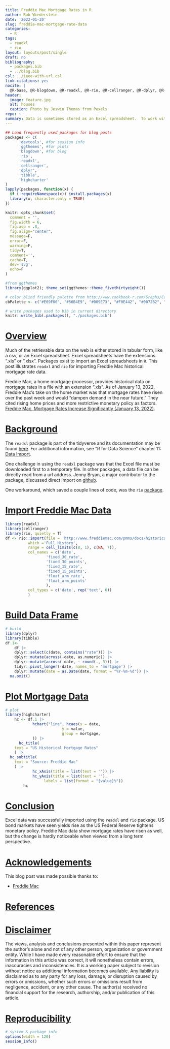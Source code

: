 ```yaml
---
title: Freddie Mac Mortgage Rates in R
author: Rob Wiederstein
date: '2022-01-20'
slug: freddie-mac-mortgage-rate-data
categories:
  - R
tags:
  - readxl
  - rio
layout: layouts/post/single
draft: no
bibliography:
  - packages.bib
  - ../blog.bib
csl: ../ieee-with-url.csl
link-citations: yes
nocite: |
  @R-base, @R-blogdown, @R-readxl, @R-rio, @R-cellranger, @R-dplyr, @R-tibble, @R-highcharter
header:
  image: feature.jpg
  alt: houses
  caption: Photo by Jeswin Thomas from Pexels
repo: ~
summary: Data is sometimes stored as an Excel spreadsheet.  To work with it in `R`, it must be imported using a package. This project imports an excel spreadsheet of Freddie Mac mortgage rates using the `rio` and `readxl` packages.
---
```



```r
## Load frequently used packages for blog posts
packages <- c(
      'devtools', #for session info
      'ggthemes', #for plots
      'blogdown', #for blog
      'rio',
      'readxl',
      'cellranger',
      'dplyr',
      'tibble',
      'highcharter'
)
lapply(packages, function(x) {
  if (!requireNamespace(x)) install.packages(x)
  library(x, character.only = TRUE)
})
```

```r
knitr::opts_chunk$set(
  comment = '',
  fig.width = 6,
  fig.asp = .8,
  fig.align="center",
  message=F,
  error=F,
  warning=F,
  tidy=T,
  comment='',
  cache=T,
  dev='svg',
  echo=F
)
```

```r
#from ggthemes
library(ggplot2); theme_set(ggthemes::theme_fivethirtyeight())
```

```r
# color blind friendly palette from http://www.cookbook-r.com/Graphs/Colors_(ggplot2)/
cbPalette <- c("#E69F00", "#56B4E9", "#009E73", "#F0E442", "#0072B2", "#D55E00", "#CC79A7", "#000000")
```

```r
# write packages used to bib in current directory
knitr::write_bib(.packages(), "./packages.bib")
```


# [Overview](#overview)

Much of the retrievable data on the web is either stored in tabular form, like a csv, or an Excel spreadsheet.  Excel spreadsheets have the extensions ".xls" or ".xlsx". Packages exist to import an Excel spreadsheets in `R`. This post illustrates `readxl` and `rio` for importing Freddie Mac historical mortgage rate data. 

Freddie Mac, a home mortgage processor, provides historical data on mortgage rates in a file with an extension ".xls". As of January 13, 2022, Freddie Mac's take on the home market was that mortgage rates have risen over the past week and would "dampen demand in the near future."  They cited rising home prices and more restrictive monetary policy as factors. [Freddie Mac, Mortgage Rates Increase Significantly (January 13, 2022)](http://www.freddiemac.com/pmms/).

# [Background](#background)

The `readxl` package is part of the tidyverse and its documentation may be found [here](https://readxl.tidyverse.org). For additional information, see "R for Data Science" chapter 11: [Data Import](https://r4ds.had.co.nz/data-import.html).

One challenge in using the `readxl` package was that the Excel file must be downloaded first to a temporary file.  In other packages, a data file can be directly read from a url address.  Jenny Bryan, a major contributor to the package, discussed direct import on [github](https://github.com/tidyverse/readxl/issues/278).

One workaround, which saved a couple lines of code, was the `rio` [package](https://github.com/leeper/rio).

# [Import Freddie Mac Data](#import)

```r
library(readxl)
library(cellranger)
library(rio, quietly = T)
df <- rio::import(file = 'http://www.freddiemac.com/pmms/docs/historicalweeklydata.xls',
		  which ='Full History',
		  range = cell_limits(c(8, 1), c(NA, 7)),
		  col_names = c('date',
		  	      'fixed_30_rate',
		  	      'fixed_30_points',
		  	      'fixed_15_rate',
		  	      'fixed_15_points',
		  	      'float_arm_rate',
		  	      'float_arm_points'
		  	      ),
		  col_types = c('date', rep('text', 6))
		  )
```

# [Build Data Frame](#build)

```r
# build
library(dplyr)
library(tibble)
df.1<-
	df |>
	dplyr::select(c(date, contains("rate"))) |>
	dplyr::mutate(across(-date, as.numeric)) |>
	dplyr::mutate(across(-date, ~ round(., 3))) |>
	tidyr::pivot_longer(-date, names_to = 'mortgage') |>
	dplyr::mutate(date = as.Date(date, format = "%Y-%m-%d")) |> 
  na.omit()
```


# [Plot Mortgage Data](#plot)

```r
# plot
library(highcharter)
	hc <- df.1 |>
			hchart("line", hcaes(x = date,
					     y = value,
					     group = mortgage,
			)) |>
	  hc_title(
    text = "US Historical Mortgage Rates"
    ) |> 
  hc_subtitle(
    text = "Source: Freddie Mac"
    ) |> 
			hc_xAxis(title = list(text = '')) |>
			hc_yAxis(title = list(text = ''),
				 labels = list(format = "{value}%"))
		hc
```


# [Conclusion](#conclusion)

Excel data was successfully imported using the `readxl` and `rio` package.  US bond markets have seen yields rise as the US Federal Reserve tightens monetary policy.  Freddie Mac data show mortgage rates have risen as well, but the change is hardly noticeable when viewed from a long term perspective.

# [Acknowledgements](#acknowledge)

This blog post was made possible thanks to:

- [Freddie Mac](http://www.freddiemac.com/pmms/)

# [References](#reference)

<div id="refs"></div>

# [Disclaimer](#disclaimer)

The views, analysis and conclusions presented within this paper represent the author’s alone and not of any other person, organization or government entity. While I have made every reasonable effort to ensure that the information in this article was correct, it will nonetheless contain errors, inaccuracies and inconsistencies. It is a working paper subject to revision without notice as additional information becomes available. Any liability is disclaimed as to any party for any loss, damage, or disruption caused by errors or omissions, whether such errors or omissions result from negligence, accident, or any other cause. The author(s) received no financial support for the research, authorship, and/or publication of this article.

# [Reproducibility](#reproduce)

```r
# system & package info
options(width = 120)
session_info()
```
